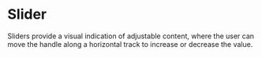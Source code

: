 
# Slider

Sliders provide a visual indication of adjustable content, where the user can move the handle along a horizontal track to increase or decrease the value.

<Preview withToolbar>
  <Story id="slider--default-story" height="160px" />
</Preview>
